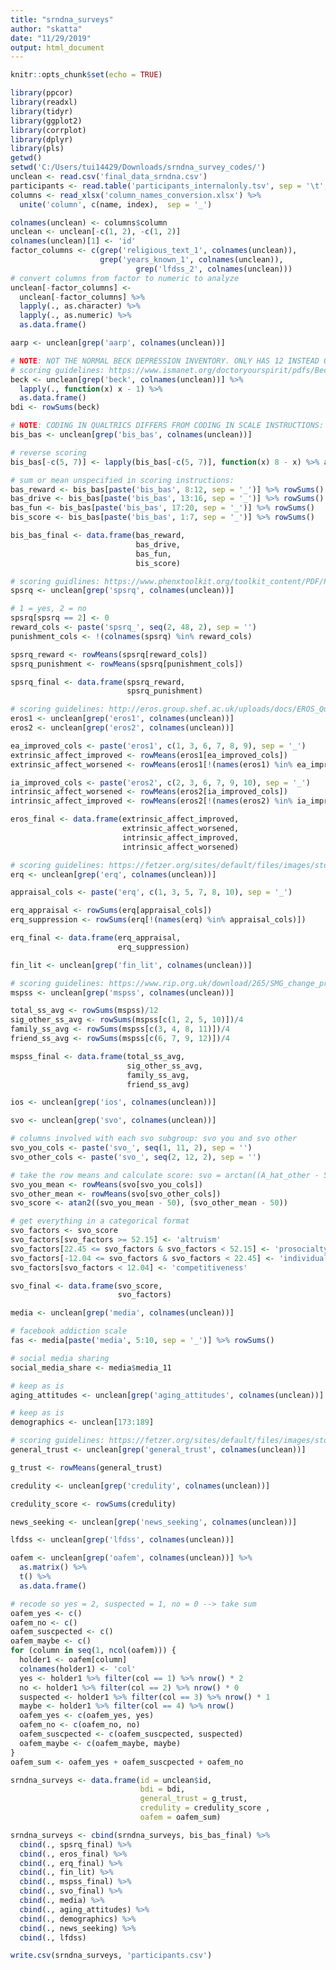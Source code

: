 ---
title: "srndna_surveys"
author: "skatta"
date: "11/29/2019"
output: html_document
---

```{r setup, include=FALSE}
knitr::opts_chunk$set(echo = TRUE)
```

```{r libraries, include = FALSE}
library(ppcor)
library(readxl)
library(tidyr)
library(ggplot2)
library(corrplot)
library(dplyr)
library(pls)
getwd()
setwd('C:/Users/tui14429/Downloads/srndna_survey_codes/')
unclean <- read.csv('final_data_srndna.csv')
participants <- read.table('participants_internalonly.tsv', sep = '\t', header = T)
columns <- read_xlsx('column_names_conversion.xlsx') %>%
  unite('column', c(name, index),  sep = '_')
```

```{r participants, include = FALSE}
colnames(unclean) <- columns$column
unclean <- unclean[-c(1, 2), -c(1, 2)]
colnames(unclean)[1] <- 'id'
factor_columns <- c(grep('religious_text_1', colnames(unclean)), 
                    grep('years_known_1', colnames(unclean)), 
                            grep('lfdss_2', colnames(unclean)))
# convert columns from factor to numeric to analyze
unclean[-factor_columns] <- 
  unclean[-factor_columns] %>%
  lapply(., as.character) %>%
  lapply(., as.numeric) %>%
  as.data.frame()
```

```{r aarp, include = FALSE}
aarp <- unclean[grep('aarp', colnames(unclean))]
```

```{r beck, include = FALSE}
# NOTE: NOT THE NORMAL BECK DEPRESSION INVENTORY. ONLY HAS 12 INSTEAD OF NORMAL 21 Q's
# scoring guidelines: https://www.ismanet.org/doctoryourspirit/pdfs/Beck-Depression-Inventory-BDI.pdf
beck <- unclean[grep('beck', colnames(unclean))] %>%
  lapply(., function(x) x - 1) %>% 
  as.data.frame()
bdi <- rowSums(beck)
```

```{r bis_bas, include = FALSE}
# NOTE: CODING IN QUALTRICS DIFFERS FROM CODING IN SCALE INSTRUCTIONS: https://www.midss.org/sites/default/files/bis.pdf
bis_bas <- unclean[grep('bis_bas', colnames(unclean))] 

# reverse scoring
bis_bas[-c(5, 7)] <- lapply(bis_bas[-c(5, 7)], function(x) 8 - x) %>% as.data.frame()

# sum or mean unspecified in scoring instructions: 
bas_reward <- bis_bas[paste('bis_bas', 8:12, sep = '_')] %>% rowSums()
bas_drive <- bis_bas[paste('bis_bas', 13:16, sep = '_')] %>% rowSums()
bas_fun <- bis_bas[paste('bis_bas', 17:20, sep = '_')] %>% rowSums()
bis_score <- bis_bas[paste('bis_bas', 1:7, sep = '_')] %>% rowSums()

bis_bas_final <- data.frame(bas_reward,
                            bas_drive,
                            bas_fun,
                            bis_score)
```

```{r spsrq, include = FALSE}
# scoring guidlines: https://www.phenxtoolkit.org/toolkit_content/PDF/PX540603.pdf
spsrq <- unclean[grep('spsrq', colnames(unclean))]

# 1 = yes, 2 = no
spsrq[spsrq == 2] <- 0
reward_cols <- paste('spsrq_', seq(2, 48, 2), sep = '')
punishment_cols <- !(colnames(spsrq) %in% reward_cols)

spsrq_reward <- rowMeans(spsrq[reward_cols])
spsrq_punishment <- rowMeans(spsrq[punishment_cols])

spsrq_final <- data.frame(spsrq_reward,
                          spsrq_punishment)
```

```{r eros, include = FALSE}
# scoring guidelines: http://eros.group.shef.ac.uk/uploads/docs/EROS_Questionnaire_Assessment_protocol.docx
eros1 <- unclean[grep('eros1', colnames(unclean))]
eros2 <- unclean[grep('eros2', colnames(unclean))]

ea_improved_cols <- paste('eros1', c(1, 3, 6, 7, 8, 9), sep = '_')
extrinsic_affect_improved <- rowMeans(eros1[ea_improved_cols])
extrinsic_affect_worsened <- rowMeans(eros1[!(names(eros1) %in% ea_improved_cols)])

ia_improved_cols <- paste('eros2', c(2, 3, 6, 7, 9, 10), sep = '_')
intrinsic_affect_worsened <- rowMeans(eros2[ia_improved_cols])
intrinsic_affect_improved <- rowMeans(eros2[!(names(eros2) %in% ia_improved_cols)])

eros_final <- data.frame(extrinsic_affect_improved,
                         extrinsic_affect_worsened,
                         intrinsic_affect_improved,
                         intrinsic_affect_worsened)
```

```{r erq, include = FALSE}
# scoring guidelines: https://fetzer.org/sites/default/files/images/stories/pdf/selfmeasures/Self_Measures_for_Personal_Growth_and_Positive_Emotions_EMOTION_REGULATION.pdf
erq <- unclean[grep('erq', colnames(unclean))]

appraisal_cols <- paste('erq', c(1, 3, 5, 7, 8, 10), sep = '_')

erq_appraisal <- rowSums(erq[appraisal_cols])
erq_suppression <- rowSums(erq[!(names(erq) %in% appraisal_cols)])

erq_final <- data.frame(erq_appraisal,
                        erq_suppression)
```


```{r fin_lit, include = FALSE}
fin_lit <- unclean[grep('fin_lit', colnames(unclean))]

```

```{r mspss, include = FALSE}
# scoring guidelines: https://www.rip.org.uk/download/265/SMG_change_projectMSPSS-Scoring_guidance.pdf
mspss <- unclean[grep('mspss', colnames(unclean))]

total_ss_avg <- rowSums(mspss)/12
sig_other_ss_avg <- rowSums(mspss[c(1, 2, 5, 10)])/4
family_ss_avg <- rowSums(mspss[c(3, 4, 8, 11)])/4
friend_ss_avg <- rowSums(mspss[c(6, 7, 9, 12)])/4

mspss_final <- data.frame(total_ss_avg,
                          sig_other_ss_avg,
                          family_ss_avg,
                          friend_ss_avg)
```

```{r ios, include = FALSE}
ios <- unclean[grep('ios', colnames(unclean))]
```

```{r svo, include = FALSE}
svo <- unclean[grep('svo', colnames(unclean))]

# columns involved with each svo subgroup: svo you and svo other
svo_you_cols <- paste('svo_', seq(1, 11, 2), sep = '')
svo_other_cols <- paste('svo_', seq(2, 12, 2), sep = '')

# take the row means and calculate score: svo = arctan((A_hat_other - 50)/(A_hat_you - 50))
svo_you_mean <- rowMeans(svo[svo_you_cols])
svo_other_mean <- rowMeans(svo[svo_other_cols])
svo_score <- atan2((svo_you_mean - 50), (svo_other_mean - 50))

# get everything in a categorical format
svo_factors <- svo_score
svo_factors[svo_factors >= 52.15] <- 'altruism'
svo_factors[22.45 <= svo_factors & svo_factors < 52.15] <- 'prosocialty'
svo_factors[-12.04 <= svo_factors & svo_factors < 22.45] <- 'individualism'
svo_factors[svo_factors < 12.04] <- 'competitiveness'

svo_final <- data.frame(svo_score,
                        svo_factors)
```

```{r media, include = FALSE}
media <- unclean[grep('media', colnames(unclean))]

# facebook addiction scale
fas <- media[paste('media', 5:10, sep = '_')] %>% rowSums()

# social media sharing
social_media_share <- media$media_11
```

```{r aging_attitudes, include = FALSE}
# keep as is
aging_attitudes <- unclean[grep('aging_attitudes', colnames(unclean))]
```

```{r demographics, include = FALSE}
# keep as is
demographics <- unclean[173:189]

```

```{r general_trust, include = FALSE}
# scoring guidelines: https://fetzer.org/sites/default/files/images/stories/pdf/selfmeasures/Self_Measures_for_Love_and_Compassion_Research_TRUST.pdf
general_trust <- unclean[grep('general_trust', colnames(unclean))]

g_trust <- rowMeans(general_trust)
```

```{r credulity, include = FALSE}
credulity <- unclean[grep('credulity', colnames(unclean))]

credulity_score <- rowSums(credulity)
```

```{r news_seeking, include = FALSE}
news_seeking <- unclean[grep('news_seeking', colnames(unclean))]
```

```{r lfdss, include = FALSE}
lfdss <- unclean[grep('lfdss', colnames(unclean))]
```

```{r oafem, include = FALSE}
oafem <- unclean[grep('oafem', colnames(unclean))] %>%
  as.matrix() %>%
  t() %>%
  as.data.frame()

# recode so yes = 2, suspected = 1, no = 0 --> take sum
oafem_yes <- c()
oafem_no <- c()
oafem_suscpected <- c()
oafem_maybe <- c()
for (column in seq(1, ncol(oafem))) {
  holder1 <- oafem[column]
  colnames(holder1) <- 'col'
  yes <- holder1 %>% filter(col == 1) %>% nrow() * 2
  no <- holder1 %>% filter(col == 2) %>% nrow() * 0
  suspected <- holder1 %>% filter(col == 3) %>% nrow() * 1
  maybe <- holder1 %>% filter(col == 4) %>% nrow()
  oafem_yes <- c(oafem_yes, yes)
  oafem_no <- c(oafem_no, no)
  oafem_suscpected <- c(oafem_suscpected, suspected)
  oafem_maybe <- c(oafem_maybe, maybe)
}
oafem_sum <- oafem_yes + oafem_suscpected + oafem_no
```

```{r data_set_construction, include = FALSE}
srndna_surveys <- data.frame(id = unclean$id,
                             bdi = bdi,
                             general_trust = g_trust,
                             credulity = credulity_score ,
                             oafem = oafem_sum)

srndna_surveys <- cbind(srndna_surveys, bis_bas_final) %>%
  cbind(., spsrq_final) %>%
  cbind(., eros_final) %>%
  cbind(., erq_final) %>%
  cbind(., fin_lit) %>%
  cbind(., mspss_final) %>%
  cbind(., svo_final) %>%
  cbind(., media) %>%
  cbind(., aging_attitudes) %>%
  cbind(., demographics) %>%
  cbind(., news_seeking) %>%
  cbind(., lfdss)

write.csv(srndna_surveys, 'participants.csv')
```

